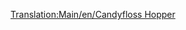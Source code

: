 [[Translation:Main/en/Candyfloss Hopper]]{{Template:Wagons/Nl
|Naam=Suikerspinnenwagon
|Afbeelding=[[File:en/Candyflosshopper.png]]
|NormaalKosten=£1,042 ($2,084)
|NormaalGewicht=20 / 50 t
|NormaalCapaciteit=30 ton suikerspin
|MonoKosten="
|MonoGewicht=20 / 55 t
|MonoCapaciteit=35 ton suikerspin
|MagKosten="
|MagGewicht=20 / 57 t
|MagCapaciteit=37 ton suikerspin
|Omschrijving=Een wagon gemaakt voor het transport van suikerspinnen.
}}